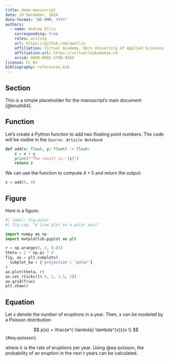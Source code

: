 ```yaml
---
title: demo-manuscript
date: 20 December, 2024
date-format: "DD MMM, YYYY"
authors:
  - name: Andrew Ellis
    corresponding: true
    roles: writing
    url: https://github.com/awellis
    affiliation: Virtual Academy, Bern University of Applied Sciences
    affiliation-url: https://virtuelleakademie.ch
    orcid: 0000-0002-2788-936X
license: CC BY
bibliography: references.bib
---
```


## Section
This is a simple placeholder for the manuscript's main document [@knuth84].

## Function
Let's create a Python function to add two floating point numbers. The code will be visible in the `Source: Article Notebook`

```python
def add(x: float, y: float) -> float:
    z = x + y
    print(f"The result is: {z}")
    return z
```

We can use the function to compute $4+5$ and return the output:


```python
z = add(5, 4)
```


## Figure
Here is a figure:

```python
#| label: fig-polar
#| fig-cap: "A line plot on a polar axis"

import numpy as np
import matplotlib.pyplot as plt

r = np.arange(0, 2, 0.01)
theta = 2 * np.pi * r
fig, ax = plt.subplots(
  subplot_kw = {'projection': 'polar'} 
)
ax.plot(theta, r)
ax.set_rticks([0.5, 1, 1.5, 2])
ax.grid(True)
plt.show()
```

## Equation

Let $x$ denote the number of eruptions in a year. Then, $x$ can be modeled by a Poisson distribution

$$
p(x) = \frac{e^{-\lambda} \lambda^{x}}{x !}
$$ {#eq-poisson}

where $\lambda$ is the rate of eruptions per year. Using @eq-poisson, the probability of an eruption in the next $t$ years can be calculated.

